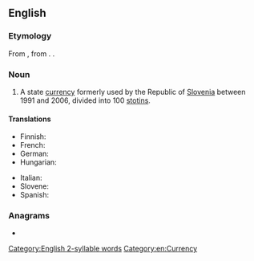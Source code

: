 {{also|Tolar}}
==English==

===Etymology===
From {{bor|en|sl|tolar}}, from {{der|en|de|Thaler||valley}}. {{doublet|en|dollar|thaler}}.

===Noun===
{{en-noun|s|tolarjev}}

# {{lb|en|historical}} A state [[currency]] formerly used by the Republic of [[Slovenia]] between 1991 and 2006, divided into 100 [[stotin]]s.

====Translations====
{{trans-top|currency of the Republic of Slovenia}}
* Finnish: {{t|fi|tolar}}
* French: {{t+|fr|tolar|m}}
* German: {{t-needed|de}}
* Hungarian: {{t|hu|tolár}}
{{trans-mid}}
* Italian: {{t-needed|it}}
* Slovene: {{t|sl|tolar}}
* Spanish: {{t+|es|tólar|m}}
{{trans-bottom}}

===Anagrams===
* {{anagrams|en|a=alort|Toral|rotal|toral}}

[[Category:English 2-syllable words]]
[[Category:en:Currency]]